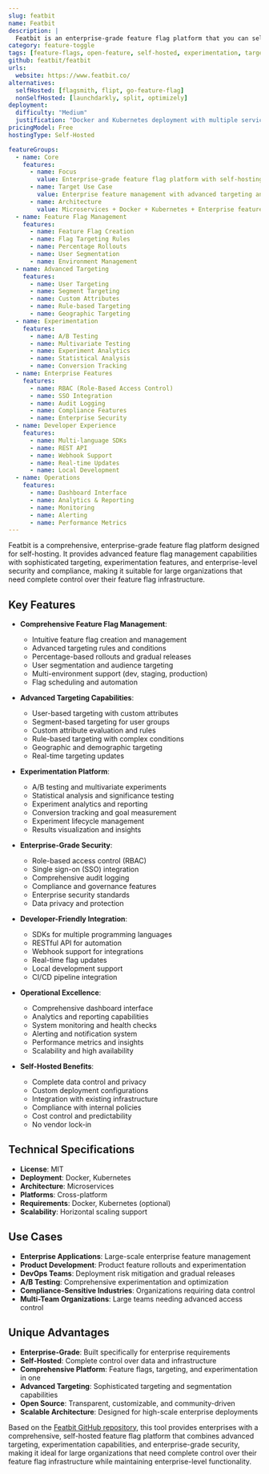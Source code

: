 ```yaml
---
slug: featbit
name: Featbit
description: |
  Featbit is an enterprise-grade feature flag platform that you can self-host. It provides comprehensive feature flag management with advanced targeting, experimentation capabilities, and enterprise-level security and scalability features.
category: feature-toggle
tags: [feature-flags, open-feature, self-hosted, experimentation, targeting]
github: featbit/featbit
urls:
  website: https://www.featbit.co/
alternatives:
  selfHosted: [flagsmith, flipt, go-feature-flag]
  nonSelfHosted: [launchdarkly, split, optimizely]
deployment:
  difficulty: "Medium"
  justification: "Docker and Kubernetes deployment with multiple services. Requires proper setup and configuration but well-documented with enterprise features."
pricingModel: Free
hostingType: Self-Hosted

featureGroups:
  - name: Core
    features:
      - name: Focus
        value: Enterprise-grade feature flag platform with self-hosting capabilities
      - name: Target Use Case
        value: Enterprise feature management with advanced targeting and experimentation
      - name: Architecture
        value: Microservices + Docker + Kubernetes + Enterprise features
  - name: Feature Flag Management
    features:
      - name: Feature Flag Creation
      - name: Flag Targeting Rules
      - name: Percentage Rollouts
      - name: User Segmentation
      - name: Environment Management
  - name: Advanced Targeting
    features:
      - name: User Targeting
      - name: Segment Targeting
      - name: Custom Attributes
      - name: Rule-based Targeting
      - name: Geographic Targeting
  - name: Experimentation
    features:
      - name: A/B Testing
      - name: Multivariate Testing
      - name: Experiment Analytics
      - name: Statistical Analysis
      - name: Conversion Tracking
  - name: Enterprise Features
    features:
      - name: RBAC (Role-Based Access Control)
      - name: SSO Integration
      - name: Audit Logging
      - name: Compliance Features
      - name: Enterprise Security
  - name: Developer Experience
    features:
      - name: Multi-language SDKs
      - name: REST API
      - name: Webhook Support
      - name: Real-time Updates
      - name: Local Development
  - name: Operations
    features:
      - name: Dashboard Interface
      - name: Analytics & Reporting
      - name: Monitoring
      - name: Alerting
      - name: Performance Metrics
---
```


Featbit is a comprehensive, enterprise-grade feature flag platform designed for self-hosting. It provides advanced feature flag management capabilities with sophisticated targeting, experimentation features, and enterprise-level security and compliance, making it suitable for large organizations that need complete control over their feature flag infrastructure.

## Key Features

- **Comprehensive Feature Flag Management**:

  - Intuitive feature flag creation and management
  - Advanced targeting rules and conditions
  - Percentage-based rollouts and gradual releases
  - User segmentation and audience targeting
  - Multi-environment support (dev, staging, production)
  - Flag scheduling and automation

- **Advanced Targeting Capabilities**:

  - User-based targeting with custom attributes
  - Segment-based targeting for user groups
  - Custom attribute evaluation and rules
  - Rule-based targeting with complex conditions
  - Geographic and demographic targeting
  - Real-time targeting updates

- **Experimentation Platform**:

  - A/B testing and multivariate experiments
  - Statistical analysis and significance testing
  - Experiment analytics and reporting
  - Conversion tracking and goal measurement
  - Experiment lifecycle management
  - Results visualization and insights

- **Enterprise-Grade Security**:

  - Role-based access control (RBAC)
  - Single sign-on (SSO) integration
  - Comprehensive audit logging
  - Compliance and governance features
  - Enterprise security standards
  - Data privacy and protection

- **Developer-Friendly Integration**:

  - SDKs for multiple programming languages
  - RESTful API for automation
  - Webhook support for integrations
  - Real-time flag updates
  - Local development support
  - CI/CD pipeline integration

- **Operational Excellence**:

  - Comprehensive dashboard interface
  - Analytics and reporting capabilities
  - System monitoring and health checks
  - Alerting and notification system
  - Performance metrics and insights
  - Scalability and high availability

- **Self-Hosted Benefits**:
  - Complete data control and privacy
  - Custom deployment configurations
  - Integration with existing infrastructure
  - Compliance with internal policies
  - Cost control and predictability
  - No vendor lock-in

## Technical Specifications

- **License**: MIT
- **Deployment**: Docker, Kubernetes
- **Architecture**: Microservices
- **Platforms**: Cross-platform
- **Requirements**: Docker, Kubernetes (optional)
- **Scalability**: Horizontal scaling support

## Use Cases

- **Enterprise Applications**: Large-scale enterprise feature management
- **Product Development**: Product feature rollouts and experimentation
- **DevOps Teams**: Deployment risk mitigation and gradual releases
- **A/B Testing**: Comprehensive experimentation and optimization
- **Compliance-Sensitive Industries**: Organizations requiring data control
- **Multi-Team Organizations**: Large teams needing advanced access control

## Unique Advantages

- **Enterprise-Grade**: Built specifically for enterprise requirements
- **Self-Hosted**: Complete control over data and infrastructure
- **Comprehensive Platform**: Feature flags, targeting, and experimentation in one
- **Advanced Targeting**: Sophisticated targeting and segmentation capabilities
- **Open Source**: Transparent, customizable, and community-driven
- **Scalable Architecture**: Designed for high-scale enterprise deployments

Based on the [Featbit GitHub repository](https://github.com/featbit/featbit), this tool provides enterprises with a comprehensive, self-hosted feature flag platform that combines advanced targeting, experimentation capabilities, and enterprise-grade security, making it ideal for large organizations that need complete control over their feature flag infrastructure while maintaining enterprise-level functionality.
